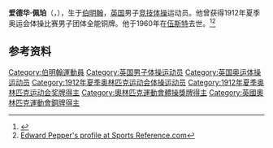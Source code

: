 {{NoteTA|G1=Sports}}
'''爱德华·佩珀'''（{{lang-en|Edward Pepper}}，{{bd|1879年|11月2日|1960年|}}），生于[[伯明翰|伯明翰]]，[[英国|英国]]男子[[竞技体操|竞技体操]]运动员。他曾获得1912年夏季奥运会体操比赛男子团体全能铜牌。他于1960年在[[伍斯特|伍斯特]]去世。<ref>{{Cite web|title=Edward PEPPER|url=https://www.olympic.org/edward-pepper|accessdate=2021-03-24|work=International Olympic Committee|archive-date=2017-11-16|archive-url=https://web.archive.org/web/20171116191648/https://www.olympic.org/Edward-Pepper|dead-url=no}}</ref><ref>[https://web.archive.org/web/20200418042916/https://www.sports-reference.com/olympics/athletes/pe/edward-pepper-1.html Edward Pepper's profile at Sports Reference.com]</ref>

== 参考资料 ==
{{reflist}}

{{Authority control}}
{{DEFAULTSORT:Pepper, Edward}}
[[Category:伯明翰運動員|Category:伯明翰運動員]]
[[Category:英国男子体操运动员|Category:英国男子体操运动员]]
[[Category:英国奥运体操运动员|Category:英国奥运体操运动员]]
[[Category:1912年夏季奥林匹克运动会体操运动员|Category:1912年夏季奥林匹克运动会体操运动员]]
[[Category:1912年夏季奥林匹克运动会奖牌得主|Category:1912年夏季奥林匹克运动会奖牌得主]]
[[Category:奧林匹克運動會體操獎牌得主|Category:奧林匹克運動會體操獎牌得主]]
[[Category:英國奧林匹克運動會銅牌得主|Category:英國奧林匹克運動會銅牌得主]]